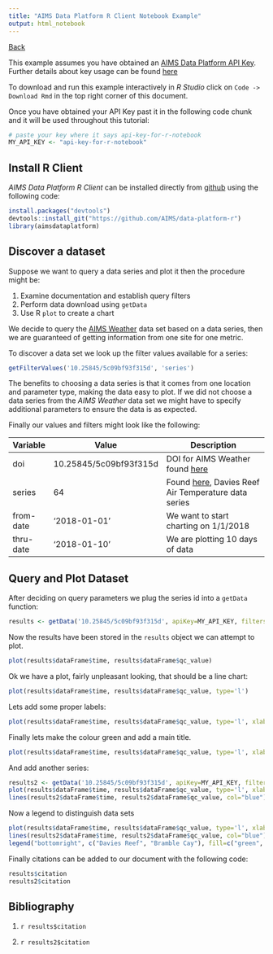 ```yaml
---
title: "AIMS Data Platform R Client Notebook Example"
output: html_notebook
---
```


[Back](index)

This example assumes you have obtained an [AIMS Data Platform API Key](https://aims.github.io/data-platform/key-request).  Further details about key usage can be found [here](https://aims.github.io/data-platform-r/index#usage-of-aims-dataplatform-api-key)

To download and run this example interactively in *R Studio* click on `Code -> Download Rmd` in the top right corner of this document.

Once you have obtained your API Key past it in the following code chunk and it will be used throughout this tutorial:

```r
# paste your key where it says api-key-for-r-notebook
MY_API_KEY <- "api-key-for-r-notebook"

```

Install R Client
----------------

*AIMS Data Platform R Client* can be installed directly from [github](https://github.com/aims/data-platform-r) using the following code:

```r
install.packages("devtools")
devtools::install_git("https://github.com/AIMS/data-platform-r")
library(aimsdataplatform)

```

Discover a dataset
------------------

Suppose we want to query a data series and plot it then the procedure might be:

1. Examine documentation and establish query filters
2. Perform data download using `getData`
3. Use R `plot` to create a chart

We decide to query the [AIMS Weather](https://aims.github.io/data-platform/weather) data set based on a data series, then we are guaranteed of getting information from one site for one metric.

To discover a data set we look up the filter values available for a series:


```r
getFilterValues('10.25845/5c09bf93f315d', 'series')
```

The benefits to choosing a data series is that it comes from one location and parameter type, making the data easy to plot.  If we did not choose a data series from the *AIMS Weather* data set we might have to specify additional parameters to ensure the data is as expected.

Finally our values and filters might look like the following:

Variable  | Value                  | Description
----------|------------------------|-------------------------------------------------------
doi       | 10.25845/5c09bf93f315d | DOI for AIMS Weather found [here](https://aims.github.io/data-platform)
series    | 64                     | Found [here](https://aims.github.io/data-platform/weather/series), Davies Reef Air Temperature data series
from-date | '2018-01-01'           | We want to start charting on 1/1/2018
thru-date | '2018-01-10'           | We are plotting 10 days of data


Query and Plot Dataset
----------------------

After deciding on query parameters we plug the series id into a `getData` function:

```r
results <- getData('10.25845/5c09bf93f315d', apiKey=MY_API_KEY, filters=list('series'=64, 'from-date'='2018-01-01', 'thru-date'='2018-01-10'))

```

Now the results have been stored in the `results` object we can attempt to plot.

```r
plot(results$dataFrame$time, results$dataFrame$qc_value)

```

Ok we have a plot, fairly unpleasant looking, that should be a line chart:

```r
plot(results$dataFrame$time, results$dataFrame$qc_value, type='l')

```

Lets add some proper labels:

```r
plot(results$dataFrame$time, results$dataFrame$qc_value, type='l', xlab="Date", ylab="Air Temperature")

```

Finally lets make the colour green and add a main title.

```r
plot(results$dataFrame$time, results$dataFrame$qc_value, type='l', xlab="Date", ylab="Air Temperature", main="Davies Reef Platform Air Temperature", col='green')

```

And add another series:

```r
results2 <- getData('10.25845/5c09bf93f315d', apiKey=MY_API_KEY, filters=list('series'=87929, 'from-date'='2018-01-01', 'thru-date'='2018-01-10'))
plot(results$dataFrame$time, results$dataFrame$qc_value, type='l', xlab="Date", ylab="Air Temperature", main="Air Temperature at AIMS Weather Stations", col='green')
lines(results2$dataFrame$time, results2$dataFrame$qc_value, col="blue")

```

Now a legend to distinguish data sets

```r
plot(results$dataFrame$time, results$dataFrame$qc_value, type='l', xlab="Date", ylab="Air Temperature", main="Air Temperature at AIMS Weather Stations", col='green')
lines(results2$dataFrame$time, results2$dataFrame$qc_value, col="blue")
legend("bottomright", c("Davies Reef", "Bramble Cay"), fill=c("green", "blue"))

```

Finally citations can be added to our document with the following code:

```r
results$citation
results2$citation

```

Bibliography
------------

1. `r results$citation`

2. `r results2$citation`


